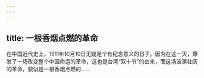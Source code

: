 ```yaml
---
---
---
```

title: 一根香烟点燃的革命
---




在中国近代史上，1911年10月10日无疑是个有纪念意义的日子。因为在这一天，爆发了一场改变整个中国命运的革命，这也是台湾“双十节”的由来，而这场波澜壮阔的革命，貌似是一根香烟点燃的……